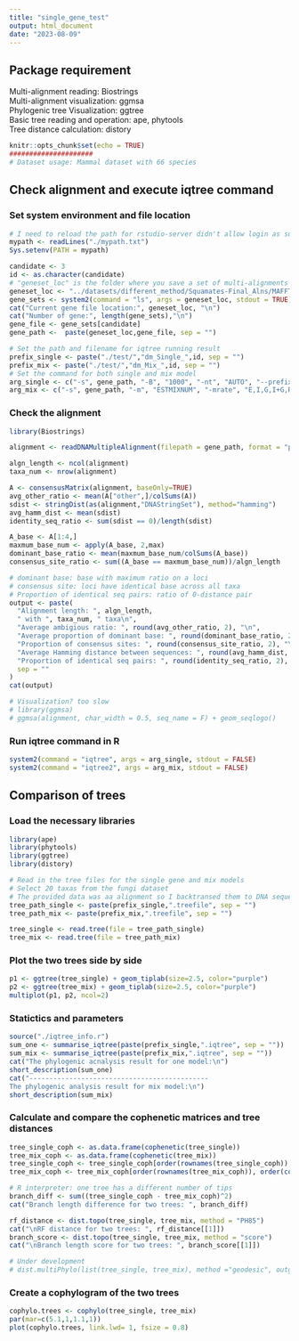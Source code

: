 ```yaml
---
title: "single_gene_test"
output: html_document
date: "2023-08-09"
---
```

## Package requirement
Multi-alignment reading: Biostrings  
Multi-alignment visualization: ggmsa  
Phylogenic tree Visualization: ggtree  
Basic tree reading and operation: ape, phytools  
Tree distance calculation: distory   


```r
knitr::opts_chunk$set(echo = TRUE)
#####################
# Dataset usage: Mammal dataset with 66 species
```

## Check alignment and execute iqtree command
### Set system environment and file location
```r
# I need to reload the path for rstudio-server didn't allow login as superuser
mypath <- readLines("./mypath.txt")
Sys.setenv(PATH = mypath)

candidate <- 3
id <- as.character(candidate)
# "geneset_loc" is the folder where you save a set of multi-alignments
geneset_loc <- "../datasets/different_method/Squamates-Final_Alns/MAFFT-Auto-gappyout/"
gene_sets <- system2(command = "ls", args = geneset_loc, stdout = TRUE)
cat("Current gene file location:", geneset_loc, "\n")
cat("Number of gene:", length(gene_sets),"\n")
gene_file <- gene_sets[candidate]
gene_path <-  paste(geneset_loc,gene_file, sep = "")

# Set the path and filename for iqtree running result
prefix_single <- paste("./test/","dm_Single_",id, sep = "")
prefix_mix <- paste("./test/","dm_Mix_",id, sep = "")
# Set the command for both single and mix model
arg_single <- c("-s", gene_path, "-B", "1000", "-nt", "AUTO", "--prefix", prefix_single)
arg_mix <- c("-s", gene_path, "-m", "ESTMIXNUM", "-mrate", "E,I,G,I+G,R,I+R", "-opt_qmix_criteria", "1", "-T", "AUTO", "--prefix", prefix_mix)
```
### Check the alignment
```r
library(Biostrings)
```

```r
alignment <- readDNAMultipleAlignment(filepath = gene_path, format = "phylip")

algn_length <- ncol(alignment)
taxa_num <- nrow(alignment)

A <- consensusMatrix(alignment, baseOnly=TRUE)
avg_other_ratio <- mean(A["other",]/colSums(A))
sdist <- stringDist(as(alignment,"DNAStringSet"), method="hamming")
avg_hamm_dist <- mean(sdist)
identity_seq_ratio <- sum(sdist == 0)/length(sdist)

A_base <- A[1:4,]
maxmum_base_num <- apply(A_base, 2,max)
dominant_base_ratio <- mean(maxmum_base_num/colSums(A_base))
consensus_site_ratio <- sum((A_base == maxmum_base_num))/algn_length

# dominant base: base with maximum ratio on a loci
# consensus site: loci have identical base across all taxa
# Proportion of identical seq pairs: ratio of 0-distance pair
output <- paste(
  "Alignment length: ", algn_length,
  " with ", taxa_num, " taxa\n",
  "Average ambigious ratio: ", round(avg_other_ratio, 2), "\n",
  "Average proportion of dominant base: ", round(dominant_base_ratio, 2), "\n",
  "Proportion of consensus sites: ", round(consensus_site_ratio, 2), "\n",
  "Average Hamming distance between sequences: ", round(avg_hamm_dist, 2), "\n",
  "Proportion of identical seq pairs: ", round(identity_seq_ratio, 2), "\n",
  sep = ""
)
cat(output)

# Visualization? too slow
# library(ggmsa)
# ggmsa(alignment, char_width = 0.5, seq_name = F) + geom_seqlogo()
```


### Run iqtree command in R
```r
system2(command = "iqtree", args = arg_single, stdout = FALSE)
system2(command = "iqtree2", args = arg_mix, stdout = FALSE)
```


## Comparison of trees

### Load the necessary libraries
```r
library(ape)
library(phytools)
library(ggtree)
library(distory)

# Read in the tree files for the single gene and mix models
# Select 20 taxas from the fungi dataset
# The provided data was aa alignment so I backtransed them to DNA sequence
tree_path_single <- paste(prefix_single,".treefile", sep = "")
tree_path_mix <- paste(prefix_mix,".treefile", sep = "")

tree_single <- read.tree(file = tree_path_single)
tree_mix <- read.tree(file = tree_path_mix)
```

### Plot the two trees side by side
```r
p1 <- ggtree(tree_single) + geom_tiplab(size=2.5, color="purple")
p2 <- ggtree(tree_mix) + geom_tiplab(size=2.5, color="purple")
multiplot(p1, p2, ncol=2)
```
### Statictics and parameters
```r
source("./iqtree_info.r")
sum_one <- summarise_iqtree(paste(prefix_single,".iqtree", sep = ""))
sum_mix <- summarise_iqtree(paste(prefix_mix,".iqtree", sep = ""))
cat("The phylogenic acnalysis result for one model:\n")
short_description(sum_one)
cat("--------------------------------------------- 
The phylogenic analysis result for mix model:\n")
short_description(sum_mix)
```

### Calculate and compare the cophenetic matrices and tree distances
```r
tree_single_coph <- as.data.frame(cophenetic(tree_single))
tree_mix_coph <- as.data.frame(cophenetic(tree_mix))
tree_single_coph <- tree_single_coph[order(rownames(tree_single_coph)), order(colnames(tree_single_coph))]
tree_mix_coph <- tree_mix_coph[order(rownames(tree_mix_coph)), order(colnames(tree_mix_coph))]

# R interpreter: one tree has a different number of tips
branch_diff <- sum((tree_single_coph - tree_mix_coph)^2)
cat("Branch length difference for two trees: ", branch_diff)

rf_distance <- dist.topo(tree_single, tree_mix, method = "PH85")
cat("\nRF distance for two trees: ", rf_distance[[1]])
branch_score <- dist.topo(tree_single, tree_mix, method = "score")
cat("\nBranch length score for two trees: ", branch_score[[1]])

# Under development
# dist.multiPhylo(list(tree_single, tree_mix), method ="geodesic", outgroup = c(sum_one$outgroup, sum_mix$outgroup))

```

### Create a cophylogram of the two trees
```r
cophylo.trees <- cophylo(tree_single, tree_mix)
par(mar=c(5.1,1,1.1,1))
plot(cophylo.trees, link.lwd= 1, fsize = 0.8)
```




